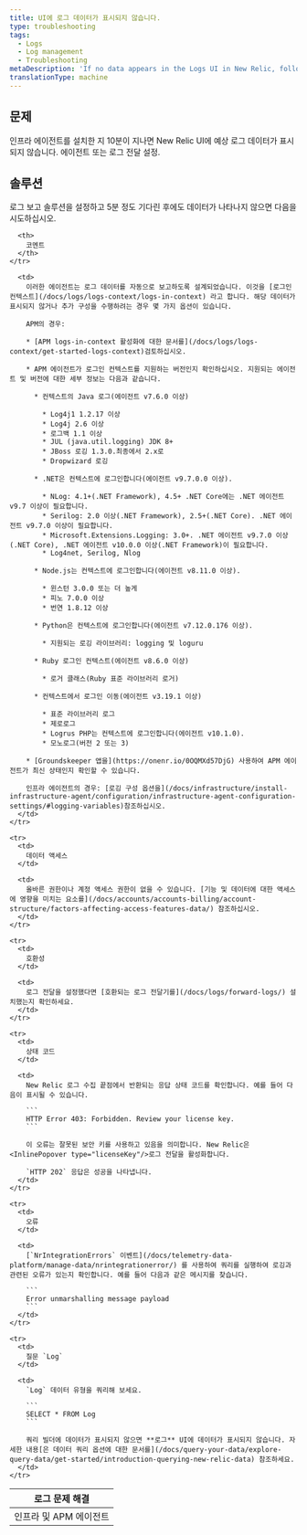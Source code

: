 ```yaml
---
title: UI에 로그 데이터가 표시되지 않습니다.
type: troubleshooting
tags:
  - Logs
  - Log management
  - Troubleshooting
metaDescription: 'If no data appears in the Logs UI in New Relic, follow these troubleshooting tips.'
translationType: machine
---
```


## 문제

인프라 에이전트를 설치한 지 10분이 지나면 New Relic UI에 예상 로그 데이터가 표시되지 않습니다. <InlinePopover type="apm"/>에이전트 또는 로그 전달 설정.

## 솔루션

로그 보고 솔루션을 설정하고 5분 정도 기다린 후에도 데이터가 나타나지 않으면 다음을 시도하십시오.

<table>
  <thead>
    <tr>
      <th>
        로그 문제 해결
      </th>

      <th>
        코멘트
      </th>
    </tr>
  </thead>

  <tbody>
    <tr>
      <td>
        인프라 및 APM 에이전트
      </td>

      <td>
        이러한 에이전트는 로그 데이터를 자동으로 보고하도록 설계되었습니다. 이것을 [로그인 컨텍스트](/docs/logs/logs-context/logs-in-context) 라고 합니다. 해당 데이터가 표시되지 않거나 추가 구성을 수행하려는 경우 몇 가지 옵션이 있습니다.

        APM의 경우:

        * [APM logs-in-context 활성화에 대한 문서를](/docs/logs/logs-context/get-started-logs-context)검토하십시오.

        * APM 에이전트가 로그인 컨텍스트를 지원하는 버전인지 확인하십시오. 지원되는 에이전트 및 버전에 대한 세부 정보는 다음과 같습니다.

          * 컨텍스트의 Java 로그(에이전트 v7.6.0 이상)

            * Log4j1 1.2.17 이상
            * Log4j 2.6 이상
            * 로그백 1.1 이상
            * JUL (java.util.logging) JDK 8+
            * JBoss 로깅 1.3.0.최종에서 2.x로
            * Dropwizard 로깅

          * .NET은 컨텍스트에 로그인합니다(에이전트 v9.7.0.0 이상).

            * NLog: 4.1+(.NET Framework), 4.5+ .NET Core에는 .NET 에이전트 v9.7 이상이 필요합니다.
            * Serilog: 2.0 이상(.NET Framework), 2.5+(.NET Core). .NET 에이전트 v9.7.0 이상이 필요합니다.
            * Microsoft.Extensions.Logging: 3.0+. .NET 에이전트 v9.7.0 이상(.NET Core), .NET 에이전트 v10.0.0 이상(.NET Framework)이 필요합니다.
            * Log4net, Serilog, Nlog

          * Node.js는 컨텍스트에 로그인합니다(에이전트 v8.11.0 이상).

            * 윈스턴 3.0.0 또는 더 높게
            * 피노 7.0.0 이상
            * 번연 1.8.12 이상

          * Python은 컨텍스트에 로그인합니다(에이전트 v7.12.0.176 이상).

            * 지원되는 로깅 라이브러리: logging 및 loguru

          * Ruby 로그인 컨텍스트(에이전트 v8.6.0 이상)

            * 로거 클래스(Ruby 표준 라이브러리 로거)

          * 컨텍스트에서 로그인 이동(에이전트 v3.19.1 이상)

            * 표준 라이브러리 로그
            * 제로로그
            * Logrus PHP는 컨텍스트에 로그인합니다(에이전트 v10.1.0).
            * 모노로그(버전 2 또는 3)

        * [Groundskeeper 앱을](https://onenr.io/0OQMXd57DjG) 사용하여 APM 에이전트가 최신 상태인지 확인할 수 있습니다.

        인프라 에이전트의 경우: [로깅 구성 옵션을](/docs/infrastructure/install-infrastructure-agent/configuration/infrastructure-agent-configuration-settings/#logging-variables)참조하십시오.
      </td>
    </tr>

    <tr>
      <td>
        데이터 액세스
      </td>

      <td>
        올바른 권한이나 계정 액세스 권한이 없을 수 있습니다. [기능 및 데이터에 대한 액세스에 영향을 미치는 요소를](/docs/accounts/accounts-billing/account-structure/factors-affecting-access-features-data/) 참조하십시오.
      </td>
    </tr>

    <tr>
      <td>
        호환성
      </td>

      <td>
        로그 전달을 설정했다면 [호환되는 로그 전달기를](/docs/logs/forward-logs/) 설치했는지 확인하세요.
      </td>
    </tr>

    <tr>
      <td>
        상태 코드
      </td>

      <td>
        New Relic 로그 수집 끝점에서 반환되는 응답 상태 코드를 확인합니다. 예를 들어 다음이 표시될 수 있습니다.

        ```
        HTTP Error 403: Forbidden. Review your license key.
        ```

        이 오류는 잘못된 보안 키를 사용하고 있음을 의미합니다. New Relic은 <InlinePopover type="licenseKey"/>로그 전달을 활성화합니다.

        `HTTP 202` 응답은 성공을 나타냅니다.
      </td>
    </tr>

    <tr>
      <td>
        오류
      </td>

      <td>
        [`NrIntegrationErrors` 이벤트](/docs/telemetry-data-platform/manage-data/nrintegrationerror/) 를 사용하여 쿼리를 실행하여 로깅과 관련된 오류가 있는지 확인합니다. 예를 들어 다음과 같은 메시지를 찾습니다.

        ```
        Error unmarshalling message payload
        ```
      </td>
    </tr>

    <tr>
      <td>
        질문 `Log`
      </td>

      <td>
        `Log` 데이터 유형을 쿼리해 보세요.

        ```
        SELECT * FROM Log
        ```

        쿼리 빌더에 데이터가 표시되지 않으면 **로그** UI에 데이터가 표시되지 않습니다. 자세한 내용[은 데이터 쿼리 옵션에 대한 문서를](/docs/query-your-data/explore-query-data/get-started/introduction-querying-new-relic-data) 참조하세요.
      </td>
    </tr>
  </tbody>
</table>